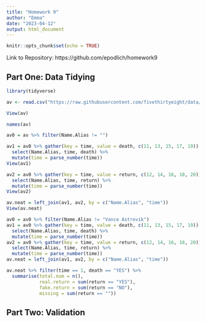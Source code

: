 ```yaml
---
title: "Homework 9"
author: "Emma"
date: "2023-04-12"
output: html_document
---
```


```r
knitr::opts_chunk$set(echo = TRUE)
```

Link to Repository: https://github.com/epodlich/homework9

## Part One: Data Tidying

```r
library(tidyverse)

av <- read.csv("https://raw.githubusercontent.com/fivethirtyeight/data/master/avengers/avengers.csv", stringsAsFactors = FALSE)

View(av)

```

```r
names(av)

av0 = av %>% filter(Name.Alias != "")

av1 = av0 %>% gather(key = time, value = death, c(11, 13, 15, 17, 19)) %>% 
  select(Name.Alias, time, death) %>%
  mutate(time = parse_number(time))
View(av1)

av2 = av0 %>% gather(key = time, value = return, c(12, 14, 16, 18, 20)) %>% 
  select(Name.Alias, time, return) %>%
  mutate(time = parse_number(time))
View(av2)

av.neat = left_join(av1, av2, by = c("Name.Alias", "time"))
View(av.neat)
```

```r
av0 = av0 %>% filter(Name.Alias != "Vance Astrovik")
av1 = av0 %>% gather(key = time, value = death, c(11, 13, 15, 17, 19)) %>%
  select(Name.Alias, time, death) %>%
  mutate(time = parse_number(time))
av2 = av0 %>% gather(key = time, value = return, c(12, 14, 16, 18, 20)) %>% 
  select(Name.Alias, time, return) %>%
  mutate(time = parse_number(time))
av.neat = left_join(av1, av2, by = c("Name.Alias", "time"))

av.neat %>% filter(time == 1, death == "YES") %>%
  summarise(total.num = n(),
            real.return = sum(return == "YES"),
            fake.return = sum(return == "NO"),
            missing = sum(return == ""))

```


## Part Two: Validation